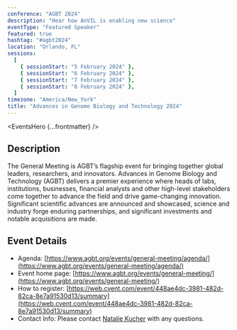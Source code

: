 ```yaml
---
conference: "AGBT 2024"
description: "Hear how AnVIL is enabling new science"
eventType: "Featured Speaker"
featured: true
hashtag: "#agbt2024"
location: "Orlando, FL"
sessions:
  [
    { sessionStart: "5 February 2024" },
    { sessionStart: "6 February 2024" },
    { sessionStart: "7 February 2024" },
    { sessionStart: "8 February 2024" },
  ]
timezone: "America/New_York"
title: "Advances in Genome Biology and Technology 2024"
---
```


<EventsHero {...frontmatter} />

## Description

The General Meeting is AGBT’s flagship event for bringing together global leaders, researchers, and innovators. Advances in Genome Biology and Technology (AGBT) delivers a premier experience where heads of labs, institutions, businesses, financial analysts and other high-level stakeholders come together to advance the field and drive game-changing innovation. Significant scientific advances are announced and showcased, science and industry forge enduring partnerships, and significant investments and notable acquisitions are made.

## Event Details

- Agenda: [https://www.agbt.org/events/general-meeting/agenda/](https://www.agbt.org/events/general-meeting/agenda/)
- Event home page: [https://www.agbt.org/events/general-meeting/](https://www.agbt.org/events/general-meeting/)
- How to register: [https://web.cvent.com/event/448ae4dc-3981-482d-82ca-8e7a91530d13/summary](https://web.cvent.com/event/448ae4dc-3981-482d-82ca-8e7a91530d13/summary)
- Contact Info: Please contact [Natalie Kucher]({natalieKucher}) with any questions.

